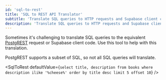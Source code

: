 ```yaml
---
id: 'sql-to-rest'
title: 'SQL to REST API Translator'
subtitle: 'Translate SQL queries to HTTP requests and Supabase client code'
description: 'Translate SQL queries to HTTP requests and Supabase client code'
---
```


Sometimes it's challenging to translate SQL queries to the equivalent [PostgREST](https://postgrest.org/) request or Supabase client code. Use this tool to help with this translation.

<Admonition type="info">

PostgREST supports a subset of SQL, so not all SQL queries will translate.

</Admonition>

<SqlToRest
  defaultValue={`select
  title,
  description
from
  books
where
  description ilike '%cheese%'
order by
  title desc
limit
  5
offset
  10`}
/>
